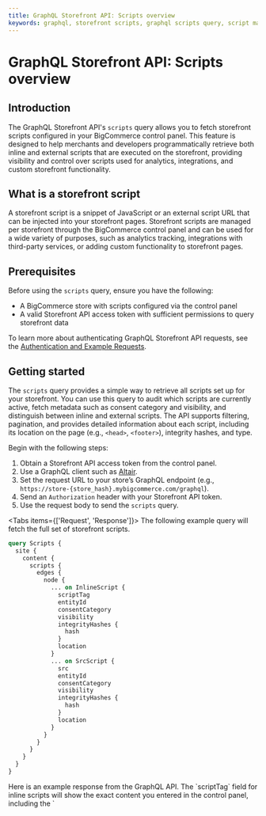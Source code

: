 ```yaml
---
title: GraphQL Storefront API: Scripts overview
keywords: graphql, storefront scripts, graphql scripts query, script manager api, fetch storefront scripts
---
```

# GraphQL Storefront API: Scripts overview

## Introduction

The GraphQL Storefront API's `scripts` query allows you to fetch storefront scripts configured in your BigCommerce control panel. This feature is designed to help merchants and developers programmatically retrieve both inline and external scripts that are executed on the storefront, providing visibility and control over scripts used for analytics, integrations, and custom storefront functionality.

## What is a storefront script

A storefront script is a snippet of JavaScript or an external script URL that can be injected into your storefront pages. Storefront scripts are managed per storefront through the BigCommerce control panel and can be used for a wide variety of purposes, such as analytics tracking, integrations with third-party services, or adding custom functionality to storefront pages.

## Prerequisites

Before using the `scripts` query, ensure you have the following:

* A BigCommerce store with scripts configured via the control panel
* A valid Storefront API access token with sufficient permissions to query storefront data

To learn more about authenticating GraphQL Storefront API requests, see the [Authentication and Example Requests](/docs/start/authentication#access-tokens).

## Getting started

The `scripts` query provides a simple way to retrieve all scripts set up for your storefront. You can use this query to audit which scripts are currently active, fetch metadata such as consent category and visibility, and distinguish between inline and external scripts. The API supports filtering, pagination, and provides detailed information about each script, including its location on the page (e.g., `<head>`, `<footer>`), integrity hashes, and type.

Begin with the following steps:

1. Obtain a Storefront API access token from the control panel.
2. Use a GraphQL client such as [Altair](https://altairgraphql.dev/).
3. Set the request URL to your store’s GraphQL endpoint (e.g., `https://store-{store_hash}.mybigcommerce.com/graphql`).
4. Send an `Authorization` header with your Storefront API token.
5. Use the request body to send the `scripts` query.

<Tabs items={['Request', 'Response']}>
<Tab>
The following example query will fetch the full set of storefront scripts.
```graphql filename="Example query: Get storefront scripts" showLineNumbers copy
query Scripts {
  site {
    content {
      scripts {
        edges {
          node {
            ... on InlineScript {
              scriptTag
              entityId
              consentCategory
              visibility
              integrityHashes {
                hash
              }
              location
            }
            ... on SrcScript {
              src
              entityId
              consentCategory
              visibility
              integrityHashes {
                hash
              }
              location
            }
          }
        }
      }
    }
  }
}
```
</Tab>
<Tab>
Here is an example response from the GraphQL API. The `scriptTag` field for inline scripts will show the exact content you entered in the control panel, including the `<script>` tags themselves.

```json filename="Example response: Get storefront scripts" showLineNumbers copy
{
  "data": {
    "scripts": {
      "edges": [
        {
          "node": {
            "entityId": "865591b4-15da-4bd2-88b0-0e86da748748",
            "consentCategory": "ANALYTICS",
            "visibility": "STOREFRONT",
            "integrityHashes": [{ "hash": "hash" }],
            "location": "HEAD",
            "scriptTag": "<script>console.log('Hello from inline script!');</script>"
          }
        },
        {
          "node": {
            "entityId": "865591b4-15da-4bd2-88b0-0e86da748748",
            "consentCategory": "ANALYTICS",
            "visibility": "STOREFRONT",
            "integrityHashes": [{ "hash": "hash" }],
            "location": "HEAD",
            "src": "https://example.com/script.js"
          }
        }
      ]
    }
  }
}
```
</Tab>
## Resources
* **[BigCommerce GraphQL Storefront API Reference](/docs/storefront/graphql/)** - Official API reference for the Storefront GraphQL API
* **[Scripts REST API](/docs/rest-management/scripts)** - BigCommerce REST API endpoints for storefront script management
* **[Storefront Scripts Overview (Help Center)](https://support.bigcommerce.com/s/article/Using-Script-Manager)** - BigCommerce Support documentation on Script Manager
* **[Storefront API Authentication](/docs/start/authentication/graphql-storefront)** - Instructions for authenticating requests to the Storefront GraphQL API
* **[GraphQL Playground](/graphql-playground)** - Interactive GraphQL IDE for testing queries against the Storefront API
